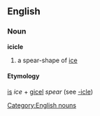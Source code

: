== English ==
=== Noun ===
[[Category:English nouns]]
'''icicle'''
# a spear-shape of [[ice]]
==== Etymology ====
{{OE.}} [[is]] ''ice'' + {{OE.}} [[gicel]] ''spear'' (see [[-icle]])